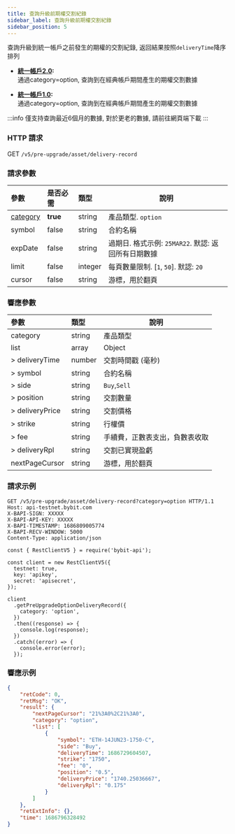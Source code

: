 ```yaml
---
title: 查詢升級前期權交割紀錄
sidebar_label: 查詢升級前期權交割紀錄
sidebar_position: 5
---
```


查詢升級到統一帳戶之前發生的期權的交割紀錄, 返回結果按照`deliveryTime`降序排列

* **[統一帳戶2.0](../acct-mode#統一帳戶20):** <br/>
通過category=option, 查詢到在經典帳戶期間產生的期權交割數據

* **[統一帳戶1.0](../acct-mode#統一帳戶10):** <br/>
通過category=option, 查詢到在經典帳戶期間產生的期權交割數據

:::info
僅支持查詢最近6個月的數據, 對於更老的數據, 請前往網頁端下載
:::

### HTTP 請求
GET `/v5/pre-upgrade/asset/delivery-record`

### 請求參數
| 參數 | 是否必需 | 類型 | 說明|
|:----- |:-------|:-----|------ |
|[category](../enum#category) |**true** |string |產品類型. `option` |
|symbol |false |string |合約名稱 |
|expDate |false |string |過期日. 格式示例: `25MAR22`. 默認: 返回所有日期數據 |
|limit |false |integer |每頁數量限制. [`1`, `50`]. 默認: `20`|
|cursor |false |string |游標，用於翻頁|

### 響應參數
| 參數 | 類型 | 說明|
|:----- |:-----|----- |
|category |string |產品類型|
|list |array |Object |
|> deliveryTime |number |交割時間戳 (毫秒) |
|> symbol |string |合約名稱 |
|> side |string |`Buy`,`Sell` |
|> position |string |交割數量 |
|> deliveryPrice |string |交割價格 |
|> strike |string |行權價 |
|> fee |string |手續費，正數表支出，負數表收取 |
|> deliveryRpl |string |交割已實現盈虧 |
|nextPageCursor |string |游標，用於翻頁 |

### 請求示例

<Tabs groupId="programming-languages">
<TabItem value="http" label="HTTP">

```http
GET /v5/pre-upgrade/asset/delivery-record?category=option HTTP/1.1
Host: api-testnet.bybit.com
X-BAPI-SIGN: XXXXX
X-BAPI-API-KEY: XXXXX
X-BAPI-TIMESTAMP: 1686809005774
X-BAPI-RECV-WINDOW: 5000
Content-Type: application/json
```

</TabItem>
<TabItem value="Node" label="Node.js">

```n4js
const { RestClientV5 } = require('bybit-api');

const client = new RestClientV5({
  testnet: true,
  key: 'apikey',
  secret: 'apisecret',
});

client
  .getPreUpgradeOptionDeliveryRecord({
    category: 'option',
  })
  .then((response) => {
    console.log(response);
  })
  .catch((error) => {
    console.error(error);
  });
```

</TabItem>
</Tabs>

### 響應示例

```json
{
    "retCode": 0,
    "retMsg": "OK",
    "result": {
        "nextPageCursor": "21%3A0%2C21%3A0",
        "category": "option",
        "list": [
            {
                "symbol": "ETH-14JUN23-1750-C",
                "side": "Buy",
                "deliveryTime": 1686729604507,
                "strike": "1750",
                "fee": "0",
                "position": "0.5",
                "deliveryPrice": "1740.25036667",
                "deliveryRpl": "0.175"
            }
        ]
    },
    "retExtInfo": {},
    "time": 1686796328492
}
```
